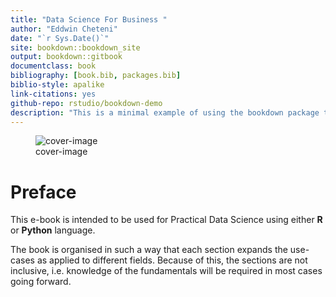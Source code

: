 ```yaml
---
title: "Data Science For Business "
author: "Eddwin Cheteni"
date: "`r Sys.Date()`"
site: bookdown::bookdown_site
output: bookdown::gitbook
documentclass: book
bibliography: [book.bib, packages.bib]
biblio-style: apalike
link-citations: yes
github-repo: rstudio/bookdown-demo
description: "This is a minimal example of using the bookdown package to write a book. The output format for this example is bookdown::gitbook."
---
```


![cover-image](images/ds4business.png)

# Preface {}

This e-book is intended to be used for Practical Data Science using either **R** or **Python** language.

The book is organised in such a way that each section expands the use-cases as applied to different fields. Because of this, the sections are not inclusive, i.e. knowledge of the fundamentals will be required in most cases going forward.
